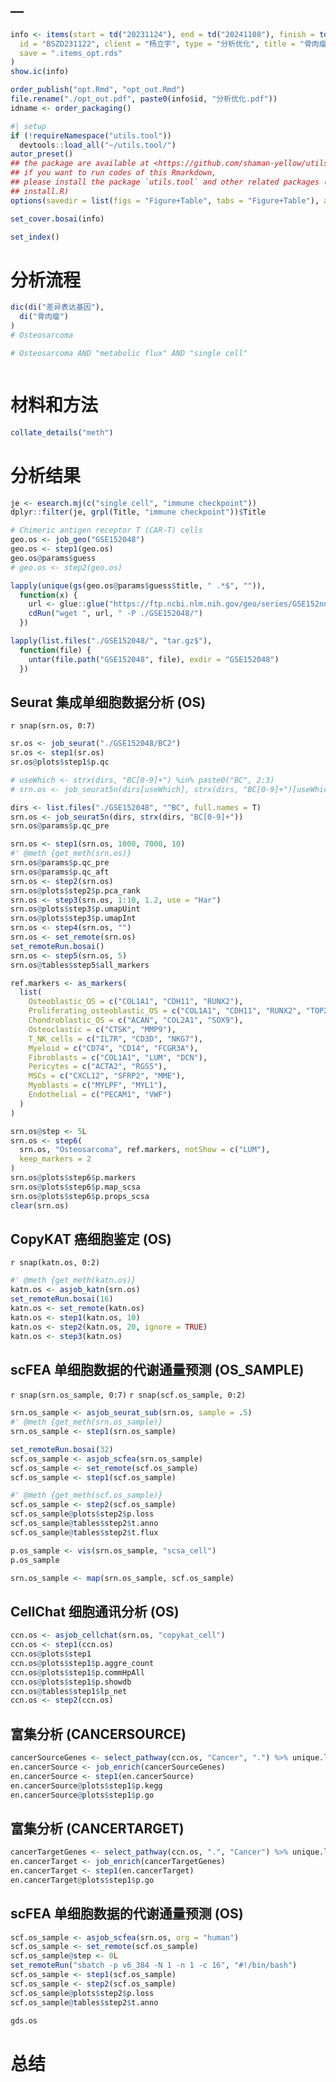 ---
---

```r
info <- items(start = td("20231124"), end = td("20241108"), finish = td(""),
  id = "BSZD231122", client = "杨立宇", type = "分析优化", title = "骨肉瘤",
  save = ".items_opt.rds"
)
show.ic(info)

order_publish("opt.Rmd", "opt_out.Rmd")
file.rename("./opt_out.pdf", paste0(info$id, "分析优化.pdf"))
idname <- order_packaging()
```

```r
#| setup
if (!requireNamespace("utils.tool"))
  devtools::load_all("~/utils.tool/")
autor_preset()
## the package are available at <https://github.com/shaman-yellow/utils.tool>
## if you want to run codes of this Rmarkdown,
## please install the package `utils.tool` and other related packages (run
## install.R)
options(savedir = list(figs = "Figure+Table", tabs = "Figure+Table"), autor_asis = F)
```

```r
set_cover.bosai(info)
```

```r
set_index()
```

# 分析流程 {#abstract}

```r
dic(di("差异表达基因"),
  di("骨肉瘤")
)
# Osteosarcoma
```

```r
# Osteosarcoma AND "metabolic flux" AND "single cell"
```

```r

```


# 材料和方法 {#introduction}

```r
collate_details("meth")
```


# 分析结果 {#workflow}

<!-- 寻找能够预测免疫治疗反应性的生物标志物，筛选出可能从免疫治疗中获益的骨肉瘤患者群体 -->
<!-- https://pubmed.ncbi.nlm.nih.gov/38629071/ -->
<!-- https://pubmed.ncbi.nlm.nih.gov/39916962/ -->
<!-- immune checkpoint inhibitors `r cite_show("Advances_on_imm_Yu_Sh_2024")` -->

```r
je <- esearch.mj(c("single cell", "immune checkpoint"))
dplyr::filter(je, grpl(Title, "immune checkpoint"))$Title
```


```r
# Chimeric antigen receptor T (CAR-T) cells
geo.os <- job_geo("GSE152048")
geo.os <- step1(geo.os)
geo.os@params$guess
# geo.os <- step2(geo.os)

lapply(unique(gs(geo.os@params$guess$title, " .*$", "")),
  function(x) {
    url <- glue::glue("https://ftp.ncbi.nlm.nih.gov/geo/series/GSE152nnn/GSE152048/suppl//GSE152048_{x}.matrix.tar.gz")
    cdRun("wget ", url, " -P ./GSE152048/")
  })

lapply(list.files("./GSE152048/", "tar.gz$"),
  function(file) {
    untar(file.path("GSE152048", file), exdir = "GSE152048")
  })
```

## Seurat 集成单细胞数据分析 (OS)

`r snap(srn.os, 0:7)`

```r
sr.os <- job_seurat("./GSE152048/BC2")
sr.os <- step1(sr.os)
sr.os@plots$step1$p.qc

# useWhich <- strx(dirs, "BC[0-9]+") %in% paste0("BC", 2:3)
# srn.os <- job_seurat5n(dirs[useWhich], strx(dirs, "BC[0-9]+")[useWhich])

dirs <- list.files("./GSE152048", "^BC", full.names = T)
srn.os <- job_seurat5n(dirs, strx(dirs, "BC[0-9]+"))
srn.os@params$p.qc_pre

srn.os <- step1(srn.os, 1000, 7000, 10)
#' @meth {get_meth(srn.os)}
srn.os@params$p.qc_pre
srn.os@params$p.qc_aft
srn.os <- step2(srn.os)
srn.os@plots$step2$p.pca_rank
srn.os <- step3(srn.os, 1:10, 1.2, use = "Har")
srn.os@plots$step3$p.umapUint
srn.os@plots$step3$p.umapInt
srn.os <- step4(srn.os, "")
srn.os <- set_remote(srn.os)
set_remoteRun.bosai()
srn.os <- step5(srn.os, 5)
srn.os@tables$step5$all_markers

ref.markers <- as_markers(
  list(
    Osteoblastic_OS = c("COL1A1", "CDH11", "RUNX2"),
    Proliferating_osteoblastic_OS = c("COL1A1", "CDH11", "RUNX2", "TOP2A", "PCNA", "MKI67"),
    Chondroblastic_OS = c("ACAN", "COL2A1", "SOX9"),
    Osteoclastic = c("CTSK", "MMP9"),
    T_NK_cells = c("IL7R", "CD3D", "NKG7"),
    Myeloid = c("CD74", "CD14", "FCGR3A"),
    Fibroblasts = c("COL1A1", "LUM", "DCN"),
    Pericytes = c("ACTA2", "RGS5"),
    MSCs = c("CXCL12", "SFRP2", "MME"),
    Myoblasts = c("MYLPF", "MYL1"),
    Endothelial = c("PECAM1", "VWF")
  )
)

srn.os@step <- 5L
srn.os <- step6(
  srn.os, "Osteosarcoma", ref.markers, notShow = c("LUM"), 
  keep_markers = 2
)
srn.os@plots$step6$p.markers
srn.os@plots$step6$p.map_scsa
srn.os@plots$step6$p.props_scsa
clear(srn.os)

```

## CopyKAT 癌细胞鉴定 (OS)

`r snap(katn.os, 0:2)`

```r
#' @meth {get_meth(katn.os)}
katn.os <- asjob_katn(srn.os)
set_remoteRun.bosai(16)
katn.os <- set_remote(katn.os)
katn.os <- step1(katn.os, 10)
katn.os <- step2(katn.os, 20, ignore = TRUE)
katn.os <- step3(katn.os)
```

## scFEA 单细胞数据的代谢通量预测 (OS_SAMPLE)

`r snap(srn.os_sample, 0:7)`
`r snap(scf.os_sample, 0:2)`

```r
srn.os_sample <- asjob_seurat_sub(srn.os, sample = .5)
#' @meth {get_meth(srn.os_sample)}
srn.os_sample <- step1(srn.os_sample)

set_remoteRun.bosai(32)
scf.os_sample <- asjob_scfea(srn.os_sample)
scf.os_sample <- set_remote(scf.os_sample)
scf.os_sample <- step1(scf.os_sample)

#' @meth {get_meth(scf.os_sample)}
scf.os_sample <- step2(scf.os_sample)
scf.os_sample@plots$step2$p.loss
scf.os_sample@tables$step2$t.anno
scf.os_sample@tables$step2$t.flux

p.os_sample <- vis(srn.os_sample, "scsa_cell")
p.os_sample

srn.os_sample <- map(srn.os_sample, scf.os_sample)
```

## CellChat 细胞通讯分析 (OS)

```r
ccn.os <- asjob_cellchat(srn.os, "copykat_cell")
ccn.os <- step1(ccn.os)
ccn.os@plots$step1
ccn.os@plots$step1$p.aggre_count
ccn.os@plots$step1$p.commHpAll
ccn.os@plots$step1$p.showdb
ccn.os@tables$step1$lp_net
ccn.os <- step2(ccn.os)
```

## 富集分析 (CANCERSOURCE)

```r
cancerSourceGenes <- select_pathway(ccn.os, "Cancer", ".") %>% unique.lps
en.cancerSource <- job_enrich(cancerSourceGenes)
en.cancerSource <- step1(en.cancerSource)
en.cancerSource@plots$step1$p.kegg
en.cancerSource@plots$step1$p.go
```

## 富集分析 (CANCERTARGET)

```r
cancerTargetGenes <- select_pathway(ccn.os, ".", "Cancer") %>% unique.lps
en.cancerTarget <- job_enrich(cancerTargetGenes)
en.cancerTarget <- step1(en.cancerTarget)
en.cancerTarget@plots$step1$p.go
```


## scFEA 单细胞数据的代谢通量预测 (OS)

```r
scf.os_sample <- asjob_scfea(srn.os, org = "human")
scf.os_sample <- set_remote(scf.os_sample)
scf.os_sample@step <- 0L
set_remoteRun("sbatch -p v6_384 -N 1 -n 1 -c 16", "#!/bin/bash")
scf.os_sample <- step1(scf.os_sample)
scf.os_sample <- step2(scf.os_sample)
scf.os_sample@plots$step2$p.loss
scf.os_sample@tables$step2$t.anno

```

```r
gds.os
```

# 总结 {#conclusion}


